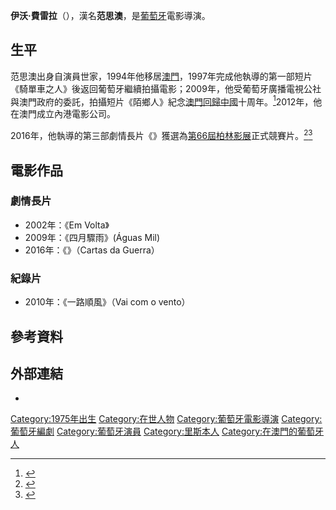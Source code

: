 {{Infobox person
| name  = 范思澳<br/>Ivo Ferreira
| image = 
| imagesize = 
| caption = 
| birth_date = {{birth date and age|1975|9|24}}
| birth_place = {{POR}}[[里斯本|里斯本]]
| nationality = {{POR}}
| years_active = 
| occupation = 電影導演、編劇、演員、製片
| spouse = {{link-pt|瑪格麗達·維拉-諾瓦|Margarida Vila-Nova}}（2008-）
| children = 1
}}

'''伊沃·費雷拉'''（{{lang-pt|Ivo Ferreira}}），漢名'''范思澳'''，是[[葡萄牙|葡萄牙]]電影導演。

== 生平 ==
范思澳出身自演員世家，1994年他移居[[澳門|澳門]]，1997年完成他執導的第一部短片《騎單車之人》後返回葡萄牙繼續拍攝電影；2009年，他受葡萄牙廣播電視公社與澳門政府的委託，拍攝短片《陌鄉人》紀念[[澳門回歸|澳門回歸中國]]十周年。<ref>{{cite web|url=http://mpaper.org/Story.aspx?ID=44282|title=范思澳、朱佑人電影作品今映|accessdate=2010年9月17日|work=澳門日報|deadurl=yes|archiveurl=https://web.archive.org/web/20160813071401/http://mpaper.org/Story.aspx?ID=44282|archivedate=2016年8月13日}}</ref>2012年，他在澳門成立內港電影公司。

2016年，他執導的第三部劇情長片《{{link-pt|寫在戰火蔓延時|Cartas da Guerra}}》獲選為[[第66屆柏林影展|第66屆柏林影展]]正式競賽片。<ref name="Next9">{{cite web |url=http://www.berlinale.de/en/presse/pressemitteilungen/wettbewerb/wettbewerb-presse-detail_30356.html |title=Jan 11, 2016: Berlinale Competition 2016: Another nine films selected |accessdate=11 January 2016 |work=Berlinale |deadurl=yes |archiveurl=https://web.archive.org/web/20160112184813/http://www.berlinale.de/en/presse/pressemitteilungen/wettbewerb/wettbewerb-presse-detail_30356.html |archivedate=2016年1月12日 }}</ref><ref name="Variety">{{cite web |url=http://variety.com/2016/film/global/berlin-film-festival-competition-lineup-1201676845/ |title=Berlin Film Festival Adds Nine Films to Competition Lineup  |accessdate=11 January 2016 |work=Variety}}</ref>

== 電影作品 ==
=== 劇情長片 ===
*2002年：《Em Volta》
*2009年：《四月驟雨》(Águas Mil)
*2016年：《{{link-pt|寫在戰火蔓延時|Cartas da Guerra}}》（Cartas da Guerra）

=== 紀錄片 ===
*2010年：《一路順風》（Vai com o vento）

== 參考資料 ==
{{Reflist}}

== 外部連結 ==
* {{IMDb name|id=0274337}}

{{DEFAULTSORT:Ferreira, Ivo}}
[[Category:1975年出生|Category:1975年出生]]
[[Category:在世人物|Category:在世人物]]
[[Category:葡萄牙電影導演|Category:葡萄牙電影導演]]
[[Category:葡萄牙編劇|Category:葡萄牙編劇]]
[[Category:葡萄牙演員|Category:葡萄牙演員]]
[[Category:里斯本人|Category:里斯本人]]
[[Category:在澳門的葡萄牙人|Category:在澳門的葡萄牙人]]